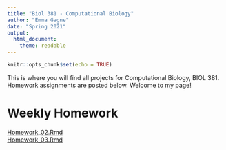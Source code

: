```yaml
---
title: "Biol 381 - Computational Biology"
author: "Emma Gagne"
date: "Spring 2021"
output: 
  html_document: 
    theme: readable
---
```


```r
knitr::opts_chunk$set(echo = TRUE)
```
This is where you will find all projects for Computational Biology, BIOL
381. Homework assignments are posted below. Welcome to my page!

# Weekly Homework
[Homework_02.Rmd](https://emmagagne.github.io/Homework_02/)  
[Homework_03.Rmd](https://emmagagne.github.io/Homework_03/)

